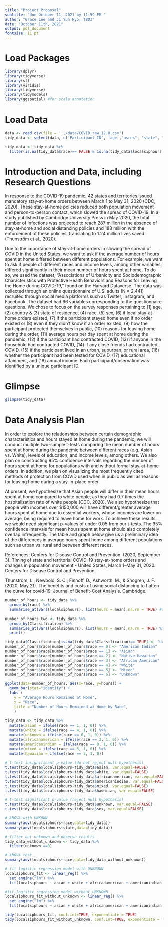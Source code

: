 ```yaml
---
title: "Project Proposal"
subtitle: "due October 11, 2021 by 11:59 PM "
author: "Grace Lee and Ji Yun Hyo, TBD3"
date: "October 11th, 2021"
output: pdf_document
fontsize: 11 pt
---
```


# Load Packages

```r
library(dplyr)
library(tidyverse)
library(sf)
library(viridis)
library(tidyverse)
library(tidymodels)
library(ggspatial) #for scale annotation
``` 

# Load Data
```r
data <- read.csv(file = '../data/COVID_raw_12.8.csv')
tidy_data <- select(data, c('Participant_ID', 'age',"usres", "state", "race", "sex", "localsip", "localsip2", "localsip3", "leavehomeact___1", "leavehomeact___2", "leavehomeact___3", "leavehomeact___4", "leavehomeact___5", "leavehomeact___6", "leavehomeact___7", "leavehomereason___1", "leavehomereason___2", "leavehomereason___3", "leavehomereason___4", "leavehomereason___5", "leavehomereason___6", "leavehomereason___7", "localsiphours", "covidsick", "hhcovidsick", "ffcovidsick", "Classification", "covidtest", "educ", "hhincome"))

tidy_data <- tidy_data %>%
  filter(is.na(tidy_data$race)== FALSE & is.na(tidy_data$localsiphours)== FALSE)
```

# Introduction and Data, including Research Questions
In response to the COVID-19 pandemic, 42 states and territories issued mandatory stay-at-home orders between March 1 to May 31, 2020 (CDC, 2020). These stay-at-home policies reduced both population movement and person-to-person contact, which slowed the spread of COVID-19. In a study published by Cambridge University Press in May 2020, the total number of infections was projected to reach 287 million in the absence of stay-at-home and social distancing policies and 188 million with the enforcement of these policies, translating to 1.24 million lives saved (Thunström et al., 2020).  
 
Due to the importance of stay-at-home orders in slowing the spread of COVID in the United States, we want to ask if the average number of hours spent at home differed between different populations. For example, we want to ask if people of different races and income levels, among other variables, differed significantly in their mean number of hours spent at home. To do so, we used the dataset, “Associations of Urbanicity and Sociodemographic Characteristics with Protective Health Behaviors and Reasons for Leaving the Home during COVID-19,” found on the Harvard Dataverse. The data was collected through an online questionnaire of U.S. adults (N = 2,441) recruited through social media platforms such as Twitter, Instagram, and Facebook. The dataset had 66 variables corresponding to the questionnaire questions. We chose to focus on the survey responses pertaining to (1) age, (2) country & (3) state of residence, (4) race, (5) sex, (6) if local stay-at-home orders existed, (7) if the participant stayed home even if no order existed or (8) even if they didn’t know if an order existed, (9) how the participant protected themselves in public, (10) reasons for leaving home during the order, (11) average hours per day spent at home during the pandemic, (12) if the participant had contracted COVID, (13) if anyone in the household had contracted COVID, (14) if any close friends had contracted COVID, (15) if the participant lived in an urban, suburban, or rural area, (16) whether the participant had been tested for COVID, (17) educational attainment, and (18) annual income. Each participant/observation was identified by a unique participant ID. 

# Glimpse

```r
glimpse(tidy_data)
```

# Data Analysis Plan
In order to explore the relationships between certain demographic characteristics and hours stayed at home during the pandemic, we will conduct multiple two-sample t-tests comparing the mean number of hours spent at home during the pandemic between different races (e.g. Asian vs. White), levels of education, and income levels, among others. We also plan on constructing 95% confidence intervals regarding the number of hours spent at home for populations with and without formal stay-at-home orders. In addition, we plan on visualizing the most frequently cited methods of protection from COVID used when in public as well as reasons for leaving home during a stay-in-place order. 

At present, we hypothesize that Asian people will differ in their mean hours spent at home compared to white people, as they had 0.7 times the hospitalization rate of white people (CDC, 2020). We also hypothesize that people with incomes over $150,000 will have different/greater average hours spent at home due to essential workers, whose incomes are lower on average, being required to leave home for work. To achieve these results, we would need significant p-values of under 0.05 from our t-tests. The 95% confidence intervals for mean hours spent at home should also completely overlap infrequently. The table and graph below give us a preliminary idea of the differences in average hours spent home among different populations such as urban vs. rural and between different races. 

References: 
Centers for Disease Control and Prevention. (2020, September 3). Timing of state and territorial COVID-19 stay-at-home orders and changes in population movement - United States, March 1–May 31, 2020. Centers for Disease Control and Prevention. 

Thunström, L., Newbold, S. C., Finnoff, D., Ashworth, M., &amp; Shogren, J. F. (2020, May 21). The benefits and costs of using social distancing to flatten the curve for covid-19: Journal of Benefit-Cost Analysis. Cambridge. 

```r
number_of_hours <- tidy_data %>%
  group_by(race) %>%
  summarise_at(vars(localsiphours), list(hours = mean),na.rm = TRUE) #to summarize count

number_of_hours_two <- tidy_data %>%
  group_by(Classification) %>%
  summarise_at(vars(localsiphours), list(hours = mean),na.rm = TRUE) %>% #to summarize count
  print()
```

```r
tidy_data$Classification[is.na(tidy_data$Classification)== TRUE] <- "Urban"
number_of_hours$race[number_of_hours$race == 0] <- "American Indian"
number_of_hours$race[number_of_hours$race == 1] <- "Asian"
number_of_hours$race[number_of_hours$race == 2] <- "Native Hawaiian"
number_of_hours$race[number_of_hours$race == 3] <- "African American"
number_of_hours$race[number_of_hours$race == 4] <- "White"
number_of_hours$race[number_of_hours$race == 5] <- "Mixed"
number_of_hours$race[number_of_hours$race == 6] <- "Unknown"

ggplot(data=number_of_hours, aes(x=race, y=hours)) +
  geom_bar(stat="identity") +
  labs (
    y = "Average Hours Remained at Home",
    x = "Race",
    title = "Number of Hours Remained at Home by Race",
    ) 
```
```r
tidy_data <- tidy_data %>%
  mutate(asian = ifelse(race == 1, 1, 0)) %>%
  mutate(white = ifelse(race == 4, 1, 0)) %>%
  mutate(unknown = ifelse(race == 6, 1, 0)) %>%
  mutate(africanamerican = ifelse(race == 3, 1, 0)) %>%
  mutate(americanindian = ifelse(race == 0, 1, 0)) %>%
  mutate(mixed = ifelse(race == 5, 1, 0)) %>%
  mutate(hawaiian = ifelse(race == 2, 1, 0)) 
  
# t-test insignificant p-value (do not reject null hypothesis)
t.test(tidy_data$localsiphours~tidy_data$asian, var.equal=FALSE)
t.test(tidy_data$localsiphours~tidy_data$white, var.equal=FALSE)
t.test(tidy_data$localsiphours~tidy_data$africanamerican, var.equal=FALSE)
t.test(tidy_data$localsiphours~tidy_data$americanindian, var.equal=FALSE)
t.test(tidy_data$localsiphours~tidy_data$mixed, var.equal=FALSE)
t.test(tidy_data$localsiphours~tidy_data$hawaiian, var.equal=FALSE)

# t-test significant p-value (reject null hypothesis)
t.test(tidy_data$localsiphours~tidy_data$unknown, var.equal=FALSE)
t.test(tidy_data$localsiphours~tidy_data$sex, var.equal=FALSE)

# ANOVA with UNKOWN
summary(aov(localsiphours~race,data=tidy_data))
summary(aov(localsiphours~state,data=tidy_data))

# filter out unkonwn and observe results
tidy_data_without_unknown <- tidy_data %>%
  filter(unknown ==0)

# ANOVA test
summary(aov(localsiphours~race,data=tidy_data_without_unknown))
```

```r

# fit logistic regression model with UNKNOWN
localsiphours_fit <- linear_reg() %>%
  set_engine("lm") %>%
  fit(localsiphours ~ asian + white + africanamerican + americanindian + mixed + hawaiian, data = tidy_data)

#fit logistic regression model without UNKNOWN
localsiphours_fit_without_unknown <- linear_reg() %>%
  set_engine("lm") %>%
  fit(localsiphours ~ asian + white + africanamerican + americanindian + mixed + hawaiian, data = tidy_data_without_unknown)

tidy(localsiphours_fit, conf.int=TRUE, exponentiate = TRUE)
tidy(localsiphours_fit_without_unknown, conf.int=TRUE, exponentiate = TRUE)
```